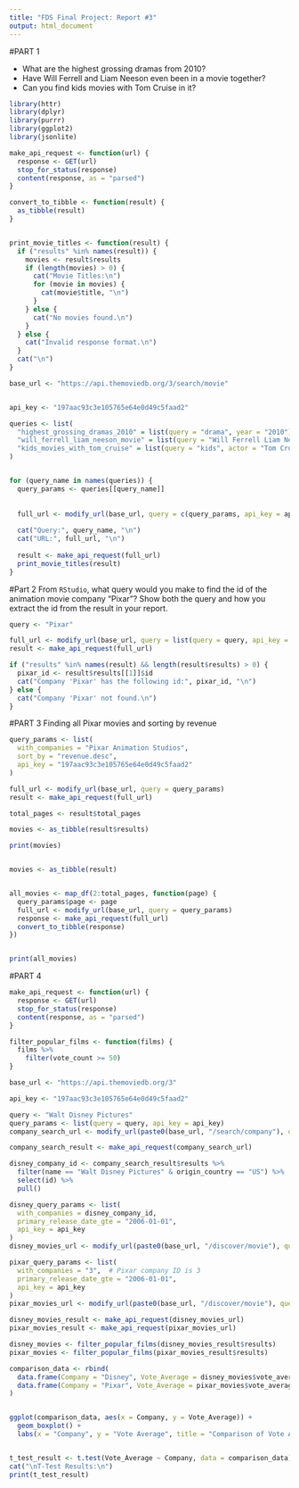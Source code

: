 ```yaml
---
title: "FDS Final Project: Report #3"
output: html_document    
---
```

#PART 1   

- What are the highest grossing dramas from 2010?
- Have Will Ferrell and Liam Neeson even been in a movie together?
- Can you find kids movies with Tom Cruise in it?

```r
library(httr)
library(dplyr)
library(purrr)
library(ggplot2)
library(jsonlite)
```

```r
make_api_request <- function(url) {
  response <- GET(url)
  stop_for_status(response)
  content(response, as = "parsed")
}

convert_to_tibble <- function(result) {
  as_tibble(result)
}


print_movie_titles <- function(result) {
  if ("results" %in% names(result)) {
    movies <- result$results
    if (length(movies) > 0) {
      cat("Movie Titles:\n")
      for (movie in movies) {
        cat(movie$title, "\n")
      }
    } else {
      cat("No movies found.\n")
    }
  } else {
    cat("Invalid response format.\n")
  }
  cat("\n")
}

base_url <- "https://api.themoviedb.org/3/search/movie"


api_key <- "197aac93c3e105765e64e0d49c5faad2"

queries <- list(
  "highest_grossing_dramas_2010" = list(query = "drama", year = "2010"),
  "will_ferrell_liam_neeson_movie" = list(query = "Will Ferrell Liam Neeson"),
  "kids_movies_with_tom_cruise" = list(query = "kids", actor = "Tom Cruise")
)


for (query_name in names(queries)) {
  query_params <- queries[[query_name]]
  
 
  full_url <- modify_url(base_url, query = c(query_params, api_key = api_key))
  
  cat("Query:", query_name, "\n")
  cat("URL:", full_url, "\n")
  
  result <- make_api_request(full_url)
  print_movie_titles(result)
}
```



#Part 2 From `RStudio`, what query would you make to find the id of the animation movie company "Pixar"? 
Show both the query and how you extract the id from the result in your report.


```r
query <- "Pixar"

full_url <- modify_url(base_url, query = list(query = query, api_key = api_key))
result <- make_api_request(full_url)

if ("results" %in% names(result) && length(result$results) > 0) {
  pixar_id <- result$results[[1]]$id
  cat("Company 'Pixar' has the following id:", pixar_id, "\n")
} else {
  cat("Company 'Pixar' not found.\n")
}
```
#PART 3 
Finding all Pixar movies and sorting by revenue

```r
query_params <- list(
  with_companies = "Pixar Animation Studios",
  sort_by = "revenue.desc",
  api_key = "197aac93c3e105765e64e0d49c5faad2"
)

full_url <- modify_url(base_url, query = query_params)
result <- make_api_request(full_url)

total_pages <- result$total_pages

movies <- as_tibble(result$results)

print(movies)


movies <- as_tibble(result)


all_movies <- map_df(2:total_pages, function(page) {
  query_params$page <- page
  full_url <- modify_url(base_url, query = query_params)
  response <- make_api_request(full_url)
  convert_to_tibble(response)
})


print(all_movies)
```

#PART 4 


```r
make_api_request <- function(url) {
  response <- GET(url)
  stop_for_status(response)
  content(response, as = "parsed")
}

filter_popular_films <- function(films) {
  films %>%
    filter(vote_count >= 50)
}

base_url <- "https://api.themoviedb.org/3"

api_key <- "197aac93c3e105765e64e0d49c5faad2"

query <- "Walt Disney Pictures"
query_params <- list(query = query, api_key = api_key)
company_search_url <- modify_url(paste0(base_url, "/search/company"), query = query_params)

company_search_result <- make_api_request(company_search_url)

disney_company_id <- company_search_result$results %>%
  filter(name == "Walt Disney Pictures" & origin_country == "US") %>%
  select(id) %>%
  pull()

disney_query_params <- list(
  with_companies = disney_company_id,
  primary_release_date_gte = "2006-01-01",
  api_key = api_key
)
disney_movies_url <- modify_url(paste0(base_url, "/discover/movie"), query = disney_query_params)

pixar_query_params <- list(
  with_companies = "3",  # Pixar company ID is 3
  primary_release_date_gte = "2006-01-01",
  api_key = api_key
)
pixar_movies_url <- modify_url(paste0(base_url, "/discover/movie"), query = pixar_query_params)

disney_movies_result <- make_api_request(disney_movies_url)
pixar_movies_result <- make_api_request(pixar_movies_url)

disney_movies <- filter_popular_films(disney_movies_result$results)
pixar_movies <- filter_popular_films(pixar_movies_result$results)

comparison_data <- rbind(
  data.frame(Company = "Disney", Vote_Average = disney_movies$vote_average),
  data.frame(Company = "Pixar", Vote_Average = pixar_movies$vote_average)
)


ggplot(comparison_data, aes(x = Company, y = Vote_Average)) +
  geom_boxplot() +
  labs(x = "Company", y = "Vote Average", title = "Comparison of Vote Averages: Disney vs. Pixar")


t_test_result <- t.test(Vote_Average ~ Company, data = comparison_data)
cat("\nT-Test Results:\n")
print(t_test_result)
```

